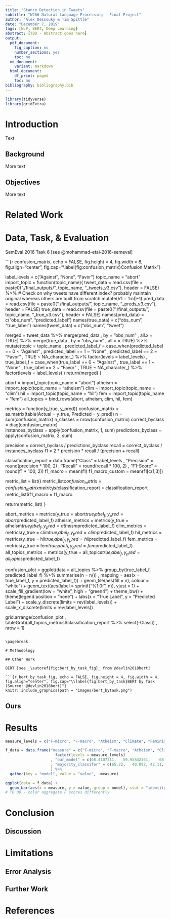 ```yaml
---
title: "Stance Detection in Tweets"
subtitle: "W266 Natural Language Processing - Final Project"
author: "Alex Dessouky & Tim Spittle"
date: "December 7, 2019"
tags: [NLP, BERT, Deep Learning]
abstract: [TBD - Abstract goes here]
output:
  pdf_document:
    fig_caption: no
    number_sections: yes
    toc: no
  md_document:
    variant: markdown
  html_document:
    df_print: paged
    toc: no
bibliography: bibliography.bib
---
```


```r
library(tidyverse)
library(gridExtra)
```

# Introduction

Text  

## Background  

More text   

## Objectives  

More text   

# Related Work  

# Data, Task, & Evaluation  

SemEval 2016 Task 6 [see @mohammad-etal-2016-semeval]

```{r confusion_matrix, echo = FALSE, fig.height = 4, fig.width = 8, fig.align="center", fig.cap="\\label{fig:confusion_matrix}Confusion Matrix"}

label_levels = c("Against", "None", "Favor")
topic_name = "abort"
import_topic = function(topic_name){
  tweet_data = read.csv(file = paste0("./final_outputs/", topic_name, "_tweets_v3.csv"), header = FALSE) %>%
  # Check on why tweets have different index? probably maintain original whereas others are built from scratch
    mutate(V1 = 1:n()-1)
  pred_data = read.csv(file = paste0("./final_outputs/", topic_name, "_preds_v3.csv"), header = FALSE)
  true_data = read.csv(file = paste0("./final_outputs/", topic_name, "_true_v3.csv"), header = FALSE)
  names(pred_data) = c("obs_num", "predicted_label")
  names(true_data) = c("obs_num", "true_label")
  names(tweet_data) = c("obs_num", "tweet")
  
  merged = tweet_data %>%
    merge(pred_data
          , by = "obs_num"
          , all.x = TRUE) %>%
    merge(true_data
          , by = "obs_num"
          , all.x = TRUE) %>%
    mutate(topic = topic_name
           , predicted_label_f = case_when(predicted_label == 0 ~ "Against"
                                         , predicted_label == 1 ~ "None"
                                         , predicted_label == 2 ~ "Favor"
                                         , TRUE ~ NA_character_) %>% factor(levels = label_levels)
           , true_label_f = case_when(true_label == 0 ~ "Against"
                                    , true_label == 1 ~ "None"
                                    , true_label == 2 ~ "Favor"
                                    , TRUE ~ NA_character_) %>% factor(levels = label_levels)
    )
  return(merged)
}

abort = import_topic(topic_name = "abort")
atheism = import_topic(topic_name = "atheism")
clim = import_topic(topic_name = "clim")
hil = import_topic(topic_name = "hil")
fem = import_topic(topic_name = "fem")
all_topics = bind_rows(abort, atheism, clim, hil, fem)

metrics = function(y_true, y_pred){
  confusion_matrix = as.matrix(table(Actual = y_true, Predicted = y_pred))
  n = sum(confusion_matrix) 
  n_classes = nrow(confusion_matrix) 
  correct_byclass = diag(confusion_matrix)  
  instances_byclass = apply(confusion_matrix, 1, sum) 
  predictions_byclass = apply(confusion_matrix, 2, sum) 
  
  precision = correct_byclass / predictions_byclass 
  recall = correct_byclass / instances_byclass 
  f1 = 2 * precision * recall / (precision + recall) 

  classification_report = data.frame("Class" = label_levels
                                    , "Precision" = round(precision * 100, 2)
                                    , "Recall" = round(recall * 100, 2)
                                    , "F1-Score" = round(f1 * 100, 2))
  f1_macro = mean(f1)
  f1_macro_custom = mean(f1[c(1,3)])
  
  metric_list = list()
  metric_list$confusion_matrix = confusion_matrix
  metric_list$classification_report = classification_report
  metric_list$f1_macro = f1_macro
  
  return(metric_list)
}

abort_metrics = metrics(y_true = abort$true_label_f, y_pred = abort$predicted_label_f)
atheism_metrics = metrics(y_true = atheism$true_label_f, y_pred = atheism$predicted_label_f)
clim_metrics = metrics(y_true = clim$true_label_f, y_pred = clim$predicted_label_f)
hil_metrics = metrics(y_true = hil$true_label_f, y_pred = hil$predicted_label_f)
fem_metrics = metrics(y_true = fem$true_label_f, y_pred = fem$predicted_label_f)
all_topics_metrics = metrics(y_true = all_topics$true_label_f, y_pred = all_topics$predicted_label_f)


confusion_plot = ggplot(data =  all_topics %>% group_by(true_label_f, predicted_label_f) %>% summarise(n = n())
       , mapping = aes(x = true_label_f, y = predicted_label_f)) +
  geom_tile(aes(fill = n), colour = "white") +
  geom_text(aes(label = sprintf("%1.0f", n)), vjust = 1) +
  scale_fill_gradient(low = "white", high = "green4") +
  theme_bw() + theme(legend.position = "none") +
  labs(x = "True Label", y = "Predicted Label") + 
  scale_y_discrete(limits = rev(label_levels)) +
  scale_x_discrete(limits = rev(label_levels))

grid.arrange(confusion_plot
             , tableGrob(all_topics_metrics$classification_report %>% select(-Class))
             , nrow = 1)
```

\pagebreak

# Methodology  

## Other Work  

BERT [see _\autoref{fig:bert_by_task_fig}_ from @devlin2018bert]

```{r bert_by_task_fig, echo = FALSE, fig.height = 4, fig.width = 4, fig.align="center", fig.cap="\\label{fig:bert_by_task}BERT by Task (Source: @devlin2018bert)"}
knitr::include_graphics(path = "images/bert_bytask.png")
```

\pagebreak

## Ours  

# Results  

```r

measure_levels = c("F-micro", "F-macro", "Atheism", "Climate", "Feminism", "Hillary", "Abortion")

f_data = data.frame("measure" = c("F-micro", "F-macro", "Atheism", "Climate", "Feminism", "Hillary", "Abortion") %>% 
                      factor(levels = measure_levels)
                    , "our_model" = c(68.4107211,	59.95842361,	68.88470749,	49.50278923,	53.12994915,	64.32539683,	63.94927536)
                    , "majority_classifer" = c(65.22,	40.092,	42.11,	42.12,	39.1,	36.83,	40.3)
                    ) %>% 
  gather(key = "model", value = "value", -measure)

ggplot(data = f_data) + 
  geom_bar(aes(x = measure, y = value, group = model), stat = "identity", position=position_dodge()) 
# TO DO - color aggregate F scores differently 
```

# Conclusion  

## Discussion  

# Limitations  

## Error Analysis  

## Further Work

# References  